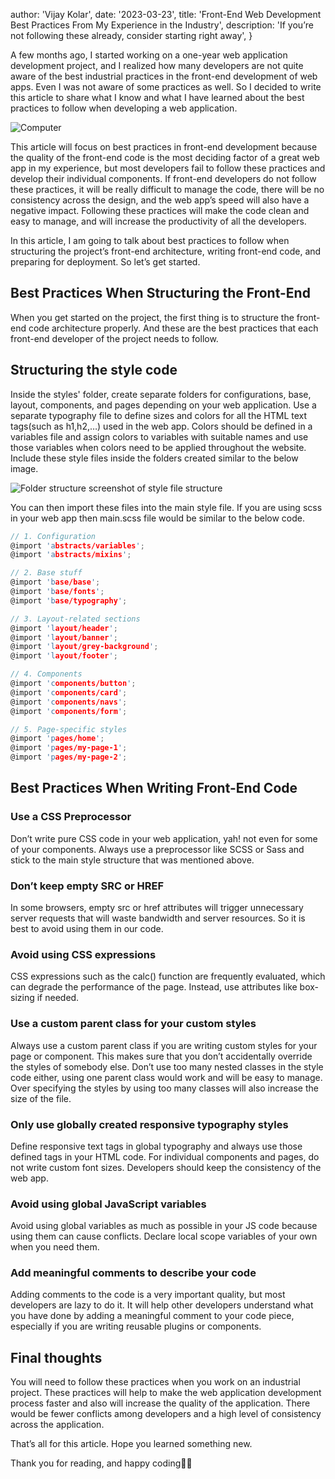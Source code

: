 
  author: 'Vijay Kolar',
  date: '2023-03-23',
  title: 'Front-End Web Development Best Practices From My Experience in the Industry',
  description:
    'If you’re not following these already, consider starting right away',
}


A few months ago, I started working on a one-year web application development project, and I realized how many developers are not quite aware of the best industrial practices in the front-end development of web apps. Even I was not aware of some practices as well. So I decided to write this article to share what I know and what I have learned about the best practices to follow when developing a web application.

<Image src={computer} alt="Computer" />

This article will focus on best practices in front-end development because the quality of the front-end code is the most deciding factor of a great web app in my experience, but most developers fail to follow these practices and develop their individual components. If front-end developers do not follow these practices, it will be really difficult to manage the code, there will be no consistency across the design, and the web app’s speed will also have a negative impact. Following these practices will make the code clean and easy to manage, and will increase the productivity of all the developers.

In this article, I am going to talk about best practices to follow when structuring the project’s front-end architecture, writing front-end code, and preparing for deployment. So let’s get started.

## Best Practices When Structuring the Front-End

When you get started on the project, the first thing is to structure the front-end code architecture properly. And these are the best practices that each front-end developer of the project needs to follow.

## Structuring the style code

Inside the styles' folder, create separate folders for configurations, base, layout, components, and pages depending on your web application. Use a separate typography file to define sizes and colors for all the HTML text tags(such as h1,h2,…) used in the web app. Colors should be defined in a variables file and assign colors to variables with suitable names and use those variables when colors need to be applied throughout the website. Include these style files inside the folders created similar to the below image.

<div style={{textAlign: 'center'}}>
  <Image style={{margin: "0 auto"} }src={folderStructure} alt="Folder structure" />
  <span > screenshot of style file structure </span>
</div>

You can then import these files into the main style file. If you are using scss in your web app then main.scss file would be similar to the below code.


```c
// 1. Configuration
@import 'abstracts/variables';
@import 'abstracts/mixins';

// 2. Base stuff
@import 'base/base';
@import 'base/fonts';
@import 'base/typography';

// 3. Layout-related sections
@import 'layout/header';
@import 'layout/banner';
@import 'layout/grey-background';
@import 'layout/footer';

// 4. Components
@import 'components/button';
@import 'components/card';
@import 'components/navs';
@import 'components/form';

// 5. Page-specific styles
@import 'pages/home';
@import 'pages/my-page-1';
@import 'pages/my-page-2';
```


## Best Practices When Writing Front-End Code

### Use a CSS Preprocessor
Don’t write pure CSS code in your web application, yah! not even for some of your components. Always use a preprocessor like SCSS or Sass and stick to the main style structure that was mentioned above.

### Don’t keep empty SRC or HREF
In some browsers, empty src or href attributes will trigger unnecessary server requests that will waste bandwidth and server resources. So it is best to avoid using them in our code.

### Avoid using CSS expressions
CSS expressions such as the calc() function are frequently evaluated, which can degrade the performance of the page. Instead, use attributes like box-sizing if needed.

### Use a custom parent class for your custom styles
Always use a custom parent class if you are writing custom styles for your page or component. This makes sure that you don’t accidentally override the styles of somebody else. Don’t use too many nested classes in the style code either, using one parent class would work and will be easy to manage. Over specifying the styles by using too many classes will also increase the size of the file.

### Only use globally created responsive typography styles
Define responsive text tags in global typography and always use those defined tags in your HTML code. For individual components and pages, do not write custom font sizes. Developers should keep the consistency of the web app.

### Avoid using global JavaScript variables
Avoid using global variables as much as possible in your JS code because using them can cause conflicts. Declare local scope variables of your own when you need them.

### Add meaningful comments to describe your code
Adding comments to the code is a very important quality, but most developers are lazy to do it. It will help other developers understand what you have done by adding a meaningful comment to your code piece, especially if you are writing reusable plugins or components.


## Final thoughts

You will need to follow these practices when you work on an industrial project. These practices will help to make the web application development process faster and also will increase the quality of the application. There would be fewer conflicts among developers and a high level of consistency across the application.

That’s all for this article. Hope you learned something new.

Thank you for reading, and happy coding👨‍💻